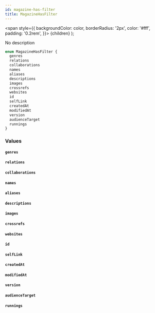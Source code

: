 ```yaml
---
id: magazine-has-filter
title: MagazineHasFilter
---
```


<span
style={{
      backgroundColor: color,
      borderRadius: '2px',
      color: '#fff',
      padding: '0.2rem',
    }}>
{children}
</span>
);

No description

```graphql
enum MagazineHasFilter {
  genres
  relations
  collaborations
  names
  aliases
  descriptions
  images
  crossrefs
  websites
  id
  selfLink
  createdAt
  modifiedAt
  version
  audienceTarget
  runnings
}
```

### Values

#### `genres`

#### `relations`

#### `collaborations`

#### `names`

#### `aliases`

#### `descriptions`

#### `images`

#### `crossrefs`

#### `websites`

#### `id`

#### `selfLink`

#### `createdAt`

#### `modifiedAt`

#### `version`

#### `audienceTarget`

#### `runnings`
